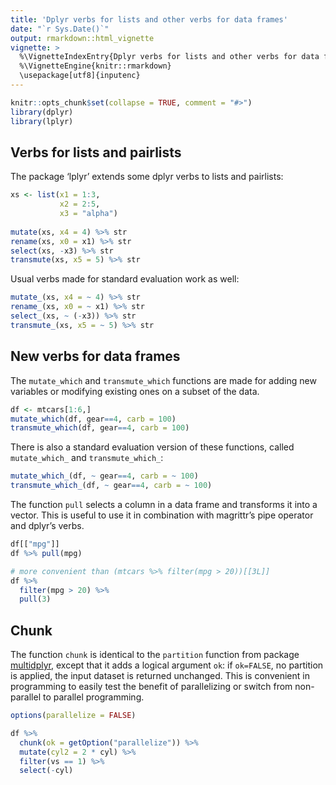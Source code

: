 ```yaml
---
title: 'Dplyr verbs for lists and other verbs for data frames'
date: "`r Sys.Date()`"
output: rmarkdown::html_vignette
vignette: >
  %\VignetteIndexEntry{Dplyr verbs for lists and other verbs for data frames}
  %\VignetteEngine{knitr::rmarkdown}
  \usepackage[utf8]{inputenc}
---
```


```r
knitr::opts_chunk$set(collapse = TRUE, comment = "#>")
library(dplyr)
library(lplyr)
```

## Verbs for lists and pairlists 

The package 'lplyr' extends some dplyr verbs to lists and pairlists: 

```r
xs <- list(x1 = 1:3, 
           x2 = 2:5, 
           x3 = "alpha")
           
mutate(xs, x4 = 4) %>% str
rename(xs, x0 = x1) %>% str
select(xs, -x3) %>% str
transmute(xs, x5 = 5) %>% str
```

Usual verbs made for standard evaluation work as well: 

```r
mutate_(xs, x4 = ~ 4) %>% str
rename_(xs, x0 = ~ x1) %>% str
select_(xs, ~ (-x3)) %>% str
transmute_(xs, x5 = ~ 5) %>% str
```


## New verbs for data frames

The `mutate_which` and `transmute_which` functions are made for adding new variables or modifying existing ones on a subset of the data. 

```r
df <- mtcars[1:6,]
mutate_which(df, gear==4, carb = 100)
transmute_which(df, gear==4, carb = 100)
```

There is also a standard evaluation version of these functions, 
called `mutate_which_` and `transmute_which_`: 

```r
mutate_which_(df, ~ gear==4, carb = ~ 100)
transmute_which_(df, ~ gear==4, carb = ~ 100)
```

The function `pull` selects a column in a data frame 
and transforms it into a vector. 
This is useful to use it in combination with 
magrittr's pipe operator and dplyr's verbs.

```r
df[["mpg"]]
df %>% pull(mpg)

# more convenient than (mtcars %>% filter(mpg > 20))[[3L]]
df %>%
  filter(mpg > 20) %>%
  pull(3)
```


## Chunk 

The function `chunk` is identical to the `partition` function 
from package [multidplyr](https://github.com/hadley/multidplyr), except that it adds a logical argument 
`ok`: if `ok=FALSE`, no partition is applied, 
the input dataset is returned unchanged.
This is convenient in programming to easily test the benefit of 
parallelizing or switch from non-parallel to parallel programming. 

```r
options(parallelize = FALSE)

df %>% 
  chunk(ok = getOption("parallelize")) %>% 
  mutate(cyl2 = 2 * cyl) %>% 
  filter(vs == 1) %>% 
  select(-cyl)
```
